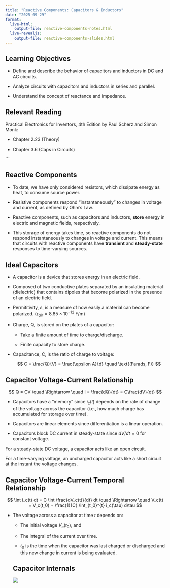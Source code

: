 ```yaml
---
title: "Reactive Components: Capacitors & Inductors"
date: "2025-09-29"
format:
  live-html: 
    output-file: reactive-components-notes.html
  live-revealjs: 
    output-file: reactive-components-slides.html
---
```


## Learning Objectives

- Define and describe the behavior of capacitors and inductors in DC and AC
circuits.

- Analyze circuits with capacitors and inductors in series and parallel.

- Understand the concept of reactance and impedance.

## Relevant Reading

Practical Electronics for Inventors, 4th Edition by Paul Scherz and Simon Monk:

- Chapter 2.23 (Theory)

- Chapter 3.6 (Caps in Circuits)

```

## Reactive Components

- To date, we have only considered resistors, which dissipate energy as heat, to
consume source power.

- Resistive components respond "instantaneously" to changes in voltage and
current, as defined by Ohm's Law.

- Reactive components, such as capacitors and inductors, **store** energy in
electric and magnetic fields, respectively.

- This storage of energy takes time, so reactive components do not respond
instantaneously to changes in voltage and current.  This means that circuits
with reactive components have **transient** and **steady-state** responses to
time-varying sources.

## Ideal Capacitors

- A capacitor is a device that stores energy in an electric field.

- Composed of two conductive plates separated by an insulating material
(dielectric) that contains dipoles that become polarized in the presence of an
electric field.

- Permititivity, ε, is a measure of how easily a material can become polarized.
($\epsilon_{air} = 8.85 \times 10^{-12} \text{ F/m}$)

- Charge, Q, is stored on the plates of a capacitor:

  - Take a finite amount of time to charge/discharge.

  - Finite capacity to store charge.

- Capacitance, C, is the ratio of charge to voltage:
  
  $$
  C = \frac{Q}{V} = \frac{\epsilon A}{d} \quad \text{(Farads, F)}
  $$

## Capacitor Voltage-Current Relationship

$$
Q = CV \quad \Rightarrow \quad I = \frac{dQ}{dt} = C\frac{dV}{dt}
$$

- Capacitors have a "memory" since $i_c(t)$ depends on the rate of change of
the voltage across the capacitor (i.e., how much charge has accumulated for
storage over time).

- Capacitors are linear elements since differentiation is a linear operation.

- Capacitors block DC current in steady-state since $dV/dt = 0$ for constant voltage.

::: callout-tip
For a steady-state DC voltage, a capacitor acts like an open circuit.
:::

::: callout-tip
For a time-varying voltage, an uncharged capacitor acts like a short circuit at the instant
the voltage changes.
:::

## Capacitor Voltage-Current Temporal Relationship

$$
\int i_c(t) dt = C \int \frac{dV_c(t)}{dt} dt \quad \Rightarrow \quad V_c(t) = V_c(t_0) + \frac{1}{C} \int_{t_0}^{t} i_c(\tau) d\tau
$$

- The voltage across a capacitor at time $t$ depends on:

  - The initial voltage $V_c(t_0)$, and
  
  - The integral of the current over time.

  - $t_0$ is the time when the capacitor was last charged or discharged and this new change in current is being evaluated.

  ## Capacitor Internals

  ![](images/cap.jpg){fig-align="center"}